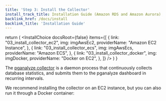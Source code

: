 ```yaml
---
title: 'Step 3: Install the Collector'
install_track_title: Installation Guide (Amazon RDS and Amazon Aurora)
backlink_href: /docs/install
backlink_title: 'Installation Guide'
---
```




  return (
    <InstallChoice
      docsRoot={false}
      items={[
        {
          link: "03_install_collector_ec2",
          img: imgAwsEc2,
          providerName: "Amazon EC2 Instance",
        },
        {
          link: "03_install_collector_ecs",
          img: imgAwsEcs,
          providerName: "Amazon ECS",
        },
        {
          link: "03_install_collector_docker",
          img: imgDocker,
          providerName: "Docker on EC2",
        },
      ]}
    />
  )
}

The [pganalyze collector](https://pganalyze.com/docs/collector) is a daemon process that continuously collects database statistics, and submits them to the pganalyze dashboard in recurring intervals.

We recommend installing the collector on an EC2 instance, but you can also run it through a Docker container:

<SelectCollectorPlatform />
